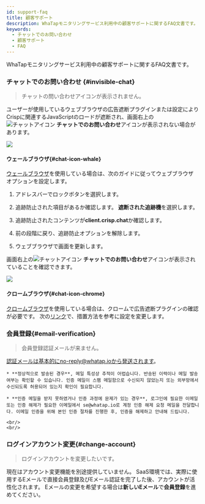 ```yaml
---
id: support-faq
title: 顧客サポート
description: WhaTapモニタリングサービス利用中の顧客サポートに関するFAQ文書です。
keywords:
  - チャットでのお問い合わせ
  - 顧客サポート
  - FAQ
---
```


WhaTapモニタリングサービス利用中の顧客サポートに関するFAQ文書です。

<div className="faqs">

### チャットでのお問い合わせ {#invisible-chat}

> チャットの問い合わせアイコンが表示されません。

ユーザーが使用しているウェブブラウザの広告遮断プラグインまたは設定によりCrispに関連するJavaScriptのロードが遮断され、画面右上の![チャットアイコン](/img/ico-help.svg) **チャットでのお問い合わせ**アイコンが表示されない場合があります。 

![](/img/support-faq/whale-none-crisp-chat-icon.png)

<div className="faq-about-billing">

#### ウェールブラウザ{#chat-icon-whale}

[ウェールブラウザ](https://whale.naver.com)を使用している場合は、次のガイドに従ってウェブブラウザ オプションを設定します。

1. アドレスバーでロックボタンを選択します。

   <ImgLang img='support-faq/whale-prevent-trace-01.png' desc='' />

2. 追跡防止された項目があるか確認します。 **遮断された追跡機**を選択します。

3. 追跡防止されたコンテンツが**client.crisp.chat**か確認します。

   <ImgLang img='support-faq/whale-prevent-trace-02.png' desc='' />

4. 前の段階に戻り、追跡防止オプションを解除します。

   <ImgLang img='support-faq/whale-prevent-trace-03.png' desc='' />

5. ウェブブラウザで画面を更新します。

画面右上の![チャットアイコン](/img/ico-help.svg) **チャットでのお問い合わせ**アイコンが表示されていることを確認できます。

![](/img/support-faq/whale-visible-crisp-chat-icon.png)

#### クロームブラウザ{#chat-icon-chrome}

[クロームブラウザ](https://www.google.com/chrome)を使用している場合は、クロームで広告遮断プラグインの確認が必要です。 次の[リンク](https://help.crisp.chat/en/article/the-chatbox-does-not-work-or-appear-on-my-website-7v450s/)で、措置方法を参考に設定を変更します。

</div>

### 会員登録{#email-verification}

> 会員登録認証メールが来ません。 

認証メールは基本的にno-reply@whatap.ioから発送されます。

```
* **정상적으로 발송된 경우**, 메일 특성상 추적이 어렵습니다. 반송된 이력이나 메일 발송 여부는 확인할 수 있습니다. 인증 메일이 스팸 메일함으로 수신되지 않았는지 또는 외부망에서 수신되도록 허용되어 있는지 확인이 필요합니다. 

* **인증 메일을 받지 못하였거나 인증 과정에 문제가 있는 경우**, 로그인에 필요한 이메일 또는 인증 해제가 필요한 이메일에서 se@whatap.io로 계정 인증 해제 요청 메일을 전달합니다. 이메일 인증을 위해 본인 인증 절차를 진행한 후, 인증을 해제하고 안내해 드립니다.

<br/>  
<br/>
```

### ログインアカウント変更{#change-account}

> ログインアカウントを変更したいです。 

現在はアカウント変更機能を別途提供していません。 SaaS環境では、実際に使用するEメールで直接会員登録及びEメール認証を完了した後、アカウントが活性化されます。 Eメールの変更を希望する場合は**新しいEメール**で**会員登録**を進めてください。 

</div>
